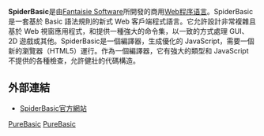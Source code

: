 {{expand|time=2015-10-03T05:17:16+00:00}}
{{unreferenced|time=2015-10-03T05:17:16+00:00}}
{{Infobox programming language
| name                       = SpiderBasic
| year                       = 2016年
| designer                   = Fantaisie Software
| developer                  = Fantaisie Software
| logo                       = 
| latest release version     = 2.00
| latest release date        = {{Start date and age|2016|12|05}}
| influenced_by              = [[BASIC|BASIC]]
| influenced                 =
| typing                     =
| paradigm                   = [[结构化编程|结构化编程]]、[[指令式編程|指令式編程]]、[[过程式编程|过程式编程]]
| operating_system           = [[跨平台|跨平台]]：[[Microsoft_Windows|Microsoft Windows]]、[[Linux|Linux]]、[[Mac_OS_X|Mac OS X]] <small>（活躍中）</small>
| license                    = [[商业软件|商业软件]]
| website                    = {{URL|www.spiderbasic.com}}
| file_ext                   = 
| family                     = [[BASIC|BASIC]]
}}

'''SpiderBasic'''是由[[Fantaisie_Software|Fantaisie Software]]所開發的商用[[Web|Web]][[程序语言|程序语言]]。SpiderBasic 是一套基於 Basic 語法規則的新式 Web 客戶端程式語言。它允許設計非常複雜且基於 Web 視窗應用程式，和提供一種強大的命令集，以一致的方式處理 GUI、2D 遊戲或其他。SpiderBasic是一個編譯器，生成優化的 JavaScript，需要一個新的瀏覽器（HTML5）運行。作為一個編譯器，它有強大的類型和 JavaScript 不提供的各種檢查，允許健壯的代碼構造。

[[Category:BASIC程序设计语言家族|PureBasic]]
[[Category:BASIC编译器|PureBasic]]

== 外部連結 ==
* [https://www.spiderbasic.com SpiderBasic官方網站]{{Wayback|url=https://www.spiderbasic.com/ |date=20200427231456 }}